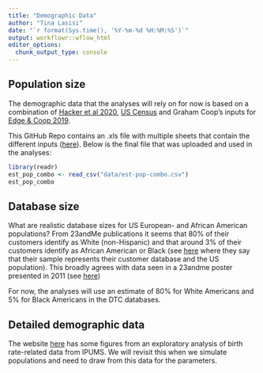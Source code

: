 ```yaml
---
title: "Demographic Data"
author: "Tina Lasisi"
date: "`r format(Sys.time(), '%Y-%m-%d %H:%M:%S')`"
output: workflowr::wflow_html
editor_options:
  chunk_output_type: console
---
```



## Population size

The demographic data that the analyses will rely on for now is based on a combination of [Hacker et al 2020](https://www.ncbi.nlm.nih.gov/pmc/articles/PMC7716878/), [US Census](https://sda.usa.ipums.org/sdaweb/analysis/?dataset=all_usa_samples) and Graham Coop's inputs for [Edge & Coop 2019](https://www.biorxiv.org/content/10.1101/531384v1.full). 

This GitHub Repo contains an .xls file with multiple sheets that contain the different inputs ([here](https://github.com/tinalasisi/PODFRIDGE/blob/master/data/us-pop-detailed-multisheet.xls)). Below is the final file that was uploaded and used in the analyses:

```r

library(readr)
est_pop_combo <- read_csv("data/est-pop-combo.csv")
est_pop_combo

```


## Database size

What are realistic database sizes for US European- and African American populations? From 23andMe publications it seems that 80% of their customers identify as White (non-Hispanic) and that around 3% of their customers identify as African American or Black (see [here](https://www.cell.com/ajhg/fulltext/S0002-9297(14)00476-5#secsectitle0135) where they say that their sample represents their customer database and the US population). This broadly agrees with data seen in a 23andme poster presented in 2011 (see [here](https://blog23andme.wpengine.com/wp-content/uploads/2011/10/ASHG2011poster-JYT.pdf))

For now, the analyses will use an estimate of 80% for White Americans and 5% for Black Americans in the DTC databases.


## Detailed demographic data

The website [here](https://tinalasisi.github.io/USC-QCB-IPUMS/exploratory.html) has some figures from an exploratory analysis of birth rate-related data from IPUMS. We will revisit this when we simulate populations and need to draw from this data for the parameters.
